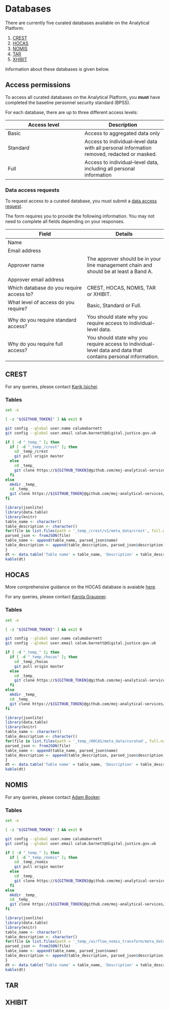 # Databases

There are currently five curated databases available on the Analytical Platform:

1.  [CREST](#crest)
2.  [HOCAS](#hocas)
3.  [NOMIS](#nomis)
4.  [TAR](#tar)
5.  [XHIBIT](#xhibit)

Information about these databases is given below.

## Access permissions

To access all curated databases on the Analytical Platform, you __must__ have completed the baseline personnel security standard (BPSS).

For each database, there are up to three different access levels:


Access level    | Description
----------------|-----------------
Basic           | Access to aggregated data only
Standard        | Access to individual--level data with all personal information removed, redacted or masked.
Full            | Access to individual--level data, including all personal information

### Data access requests

To request access to a curated database, you must submit a [data access request](https://forms.office.com/Pages/ResponsePage.aspx?id=KEeHxuZx_kGp4S6MNndq2BOEgSXQX71KliRRhdF6GWNUN0RVNDFaSjFPTVg1Q1pJWE8yUjFaSVdVSSQlQCN0PWcu).

The form requires you to provide the following information. You may not need to complete all fields depending on your responses.

Field                                    | Details
-----------------------------------------|-----------------------------------------
Name                                     |
Email address                            |
Approver name                            | The approver should be in your line management chain and should be at least a Band A.
Approver email address                   |
Which database do you require access to? | CREST, HOCAS, NOMIS, TAR or XHIBIT.
What level of access do you require?     | Basic, Standard or Full.
Why do you require standard access?      | You should state why you require access to individual-level data.
Why do you require full access?          | You should state why you require access to individual-level data and data that contains personal information.

## CREST{#crest}

For any queries, please contact [Karik Isichei](mailto:karik.isichei@digital.justice.gov.uk).

### Tables

```bash
set -e

[ -z "${GITHUB_TOKEN}" ] && exit 0

git config --global user.name calumabarnett
git config --global user.email calum.barnett@digital.justice.gov.uk

if [ -d "_temp_" ]; then
  if [ -d "_temp_/crest" ]; then
    cd _temp_/crest
    git pull origin master
  else
    cd _temp_
    git clone https://${GITHUB_TOKEN}@github.com/moj-analytical-services/crest_engineering_draft.git crest
  fi
else
  mkdir _temp_
  cd _temp_
  git clone https://${GITHUB_TOKEN}@github.com/moj-analytical-services/crest_engineering_draft.git crest
fi
```

```r
library(jsonlite)
library(data.table)
library(knitr)
table_name <- character()
table_description <- character()
for(file in list.files(path = '_temp_/crest/v1/meta_data/crest', full.names = TRUE)){
parsed_json <- fromJSON(file)
table_name <- append(table_name, parsed_json$name)
table_description <- append(table_description, parsed_json$description)
}
dt <- data.table('Table name' = table_name, 'Description' = table_description)
kable(dt)
```

## HOCAS{#hocas}

More comprehensive guidance on the HOCAS database is avaiable [here](https://github.com/moj-analytical-services/HOCAS/blob/master/README.md).

For any queries, please contact [Karola Graupner](mailto:karola.graupner@digital.justice.gov.uk).

### Tables

```bash
set -e

[ -z "${GITHUB_TOKEN}" ] && exit 0

git config --global user.name calumabarnett
git config --global user.email calum.barnett@digital.justice.gov.uk

if [ -d "_temp_" ]; then
  if [ -d "_temp_/hocas" ]; then
    cd _temp_/hocas
    git pull origin master
  else
    cd _temp_
    git clone https://${GITHUB_TOKEN}@github.com/moj-analytical-services/HOCAS.git crest
  fi
else
  mkdir _temp_
  cd _temp_
  git clone https://${GITHUB_TOKEN}@github.com/moj-analytical-services/HOCAS.git crest
fi
```

```r
library(jsonlite)
library(data.table)
library(knitr)
table_name <- character()
table_description <- character()
for(file in list.files(path = '_temp_/HOCAS/meta_data/curated', full.names = TRUE)){
parsed_json <- fromJSON(file)
table_name <- append(table_name, parsed_json$name)
table_description <- append(table_description, parsed_json$description)
}
dt <- data.table('Table name' = table_name, 'Description' = table_description)
kable(dt)
```

## NOMIS{#nomis}

For any queries, please contact [Adam Booker](mailto:adam.booker@digital.justice.gov.uk).

### Tables

```bash
set -e

[ -z "${GITHUB_TOKEN}" ] && exit 0

git config --global user.name calumabarnett
git config --global user.email calum.barnett@digital.justice.gov.uk

if [ -d "_temp_" ]; then
  if [ -d "_temp_/nomis" ]; then
    cd _temp_/nomis
    git pull origin master
  else
    cd _temp_
    git clone https://${GITHUB_TOKEN}@github.com/moj-analytical-services/airflow_nomis_transform.git crest
  fi
else
  mkdir _temp_
  cd _temp_
  git clone https://${GITHUB_TOKEN}@github.com/moj-analytical-services/airflow_nomis_transform.git crest
fi
```

```r
library(jsonlite)
library(data.table)
library(knitr)
table_name <- character()
table_description <- character()
for(file in list.files(path = '_temp_/airflow_nomis_transform/meta_data/curated', full.names = TRUE)){
parsed_json <- fromJSON(file)
table_name <- append(table_name, parsed_json$name)
table_description <- append(table_description, parsed_json$description)
}
dt <- data.table('Table name' = table_name, 'Description' = table_description)
kable(dt)
```

## TAR{#tar}

## XHIBIT{#xhibit}
